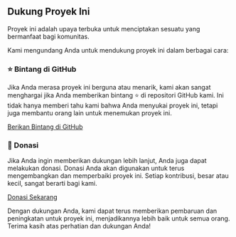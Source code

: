## Dukung Proyek Ini

Proyek ini adalah upaya terbuka untuk menciptakan sesuatu yang bermanfaat bagi komunitas.

Kami mengundang Anda untuk mendukung proyek ini dalam berbagai cara:

### ⭐ Bintang di GitHub
Jika Anda merasa proyek ini berguna atau menarik, kami akan sangat menghargai jika Anda memberikan bintang ⭐ di repositori GitHub kami. Ini tidak hanya memberi tahu kami bahwa Anda menyukai proyek ini, tetapi juga membantu orang lain untuk menemukan proyek ini.

[Berikan Bintang di GitHub](https://github.com/username/repository)

### 💸 Donasi
Jika Anda ingin memberikan dukungan lebih lanjut, Anda juga dapat melakukan donasi. Donasi Anda akan digunakan untuk terus mengembangkan dan memperbaiki proyek ini. Setiap kontribusi, besar atau kecil, sangat berarti bagi kami.

[Donasi Sekarang](https://link-to-donation-page)

Dengan dukungan Anda, kami dapat terus memberikan pembaruan dan peningkatan untuk proyek ini, menjadikannya lebih baik untuk semua orang. Terima kasih atas perhatian dan dukungan Anda!
